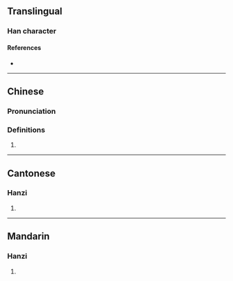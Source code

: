 {{also|敚}}
{{character info/new}}
==Translingual==

===Han character===
{{Han char|rn=66|rad=攴|as=07|sn=11|four=88240|canj=CUOK|ids=⿰兌攵}}

====References====
* {{Han ref|kx=0471.110|dkj=13223|dj=0823.110|hdz=21463.060|uh=6553|ud=25939|bh=D5A7|bd=54695}}

----

==Chinese==
{{zh-forms|t2=敚}}

===Pronunciation===
{{zh-pron
|m=duó
|m-s=
|dg=
|c=dyut6
|c-t=
|g=
|h=pfs=
|j=
|mb=
|md=
|mn=
|mn-t=
|w=
|x=
|mc=y
|oc=y
|cat=n
}}

===Definitions===
{{zh-hanzi}}

# {{rfdef|zh}}

----

==Cantonese==

===Hanzi===
{{yue-hanzi|jyut=[[dyut6]]|y=dyut6}}

# {{rfdef|yue|sort=攴07}}

----

==Mandarin==

===Hanzi===
{{cmn-hanzi|pin=[[duó]] ([[duo2]])|wg=to<sup>2</sup>}}

# {{rfdef|cmn|sort=攴07}}